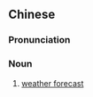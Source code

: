 {{also|气象预报}}
==Chinese==
{{zh-forms|s=气象预报|type=22}}
{{wikipedia|lang=zh}}

===Pronunciation===
{{zh-pron
|m=qìxiàngyùbào
|cat=n
}}

===Noun===
{{zh-noun}}

# [[weather forecast]]